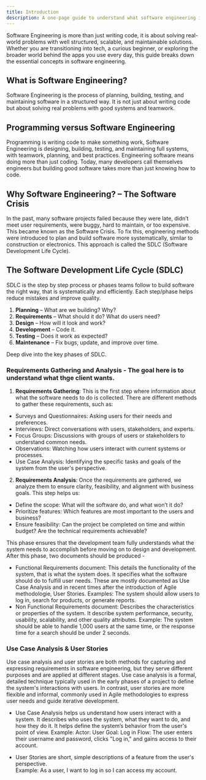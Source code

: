 ```yaml
---
title: Introduction
description: A one-page guide to understand what software engineering is, why it matters, and how to grow in the field.
---
```


Software Engineering is more than just writing code, it is about solving real-world problems with well structured, scalable, and maintainable solutions. Whether you are transitioning into tech, a curious beginner, or exploring the broader world behind the apps you use every day, this guide breaks down the essential concepts in software engineering.

## What is Software Engineering?
Software Engineering is the process of planning, building, testing, and maintaining software in a structured way. It is not just about writing code but about solving real problems with good systems and teamwork.

## Programming versus Software Engineering
Programming is writing code to make something work,
Software Engineering is designing, building, testing, and maintaining full systems, with teamwork, planning, and best practices.
Engineering software means doing more than just coding.
Today, many developers call themselves engineers but building good software takes more than just knowing how to code.

## Why Software Engineering? – The Software Crisis
In the past, many software projects failed because they were late, didn’t meet user requirements, were buggy, hard to maintain, or too expensive. This became known as the Software Crisis. To fix this, engineering methods were introduced to plan and build software more systematically, similar to construction or electronics. This approach is called the SDLC (Software Development Life Cycle).

## The Software Development Life Cycle (SDLC)
SDLC is the step by step process or phases teams follow to build software the right way, that is systematically and efficiently. Each step/phase helps reduce mistakes and improve quality.

1. **Planning** – What are we building? Why?
2. **Requirements** – What should it do? What do users need?
3. **Design** – How will it look and work?
4. **Development** – Code it.
5. **Testing** – Does it work as expected?
6. **Maintenance** – Fix bugs, update, and improve over time.

Deep dive into the key phases of SDLC.
### Requirements Gathering and Analysis - The goal here is to understand what thge client wants.
1. **Requirements Gathering**: This is the first step where information about what the software needs to do is collected. There are different methods to gather these requirements, such as:
- Surveys and Questionnaires: Asking users for their needs and preferences.
- Interviews: Direct conversations with users, stakeholders, and experts.
- Focus Groups: Discussions with groups of users or stakeholders to understand common needs.
- Observations: Watching how users interact with current systems or processes.
- Use Case Analysis: Identifying the specific tasks and goals of the system from the user's perspective.

2. **Requirements Analysis**: Once the requirements are gathered, we analyze them to ensure clarity, feasibility, and alignment with business goals. This step helps us:
- Define the scope: What will the software do, and what won’t it do?
- Prioritize features: Which features are most important to the users and business?
- Ensure feasibility: Can the project be completed on time and within budget? Are the technical requirements achievable?

This phase ensures that the development team fully understands what the system needs to accomplish before moving on to design and development. After this phase, two documents should be produced - 
- Functional Requirements document: This details the functionality of the system, that is what the system does. It specifies what the software should do to fulfill user needs. These are mostly documented as Use Case Analysis and in recent times after the introduction of Agile methodologie, User Stories. Examples: The system should allow users to log in, search for products, or generate reports.
- Non Functional Requirements document: Describes the characteristics or properties of the system. It describe system performance, security, usability, scalability, and other quality attributes. Example: The system should be able to handle 1,000 users at the same time, or the response time for a search should be under 2 seconds.

### Use Case Analysis & User Stories
Use case analysis and user stories are both methods for capturing and expressing requirements in software engineering, but they serve different purposes and are applied at different stages. Use case analysis is a formal, detailed technique typically used in the early phases of a project to define the system's interactions with users. In contrast, user stories are more flexible and informal, commonly used in Agile methodologies to express user needs and guide iterative development.

- Use Case Analysis helps us understand how users interact with a system. It describes who uses the system, what they want to do, and how they do it. It helps define the system’s behavior from the user's point of view. Example:
Actor: User
Goal: Log in
Flow: The user enters their username and password, clicks "Log in," and gains access to their account.

- User Stories are short, simple descriptions of a feature from the user's perspective.  
Example: As a user, I want to log in so I can access my account.
